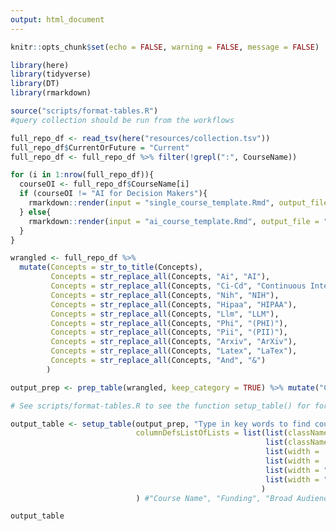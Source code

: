 ```yaml
---
output: html_document
---
```


```r
knitr::opts_chunk$set(echo = FALSE, warning = FALSE, message = FALSE)
```

```r
library(here)
library(tidyverse)
library(DT)
library(rmarkdown)
```

```r
source("scripts/format-tables.R")
#query collection should be run from the workflows
```

```r
full_repo_df <- read_tsv(here("resources/collection.tsv"))
full_repo_df$CurrentOrFuture = "Current"
full_repo_df <- full_repo_df %>% filter(!grepl(":", CourseName))
```

```r
for (i in 1:nrow(full_repo_df)){
  courseOI <- full_repo_df$CourseName[i]
  if (courseOI != "AI for Decision Makers"){
    rmarkdown::render(input = "single_course_template.Rmd", output_file = paste0(full_repo_df$name[i], "_coursePage.html"), params = list(course_name = courseOI, row_number = i))
  } else{
    rmarkdown::render(input = "ai_course_template.Rmd", output_file = "AI_for_Decision_Makers_coursePage.html")
  }
}
```

```r
wrangled <- full_repo_df %>%
  mutate(Concepts = str_to_title(Concepts),
         Concepts = str_replace_all(Concepts, "Ai", "AI"),
         Concepts = str_replace_all(Concepts, "Ci-Cd", "Continuous Integration/Continuous Deployment"),
         Concepts = str_replace_all(Concepts, "Nih", "NIH"),
         Concepts = str_replace_all(Concepts, "Hipaa", "HIPAA"),
         Concepts = str_replace_all(Concepts, "Llm", "LLM"),
         Concepts = str_replace_all(Concepts, "Phi", "(PHI)"),
         Concepts = str_replace_all(Concepts, "Pii", "(PII)"),
         Concepts = str_replace_all(Concepts, "Arxiv", "ArXiv"),
         Concepts = str_replace_all(Concepts, "Latex", "LaTex"),
         Concepts = str_replace_all(Concepts, "And", "&")
        )
```

```r
output_prep <- prep_table(wrangled, keep_category = TRUE) %>% mutate("Concepts Discussed" = str_replace_all(`Concepts Discussed`, "De Identification", "De-Identification"))

# See scripts/format-tables.R to see the function setup_table() for formatting details of the tables

output_table <- setup_table(output_prep, "Type in key words to find courses relevant for you. Click on filter arrows to sort.",
                            columnDefsListOfLists = list(list(className = 'dt-center', targets = c(0,1,2,4)),
                                                         list(className = "dt-left", targets = c(3,5)), #Description and concepts
                                                         list(width = '190px', targets = c(3)), #Description
                                                         list(width = '80px', targets = c(1)), # Funding
                                                         list(width = "80px", targets = c(2,4)), # Audience and Category
                                                         list(width = "145px", targets = c(5)) # Concepts
                                                        )
                            ) #"Course Name", "Funding", "Broad Audience", "Description", "Category", "Concepts Discussed"
```

```r
output_table
```


<!-- This is the URL that the Hutch logo goes to: https://www.fredhutch.org/en/about/about-the-hutch.html -->

<!-- This is the URL that the ITCR logo goes to: https://itcr.cancer.gov -->

<!-- And these are the column justifications and sizes I've got set right now -->

<!-- | Column Name        | Location | Justified | Width         | -->
<!-- | :----------------: | :------: | :-------: | :-----------: | -->
<!-- | Course Name        | 0        | Center    | Not Specified | -->
<!-- | Funding            | 1        | Center    | 80px          | -->
<!-- | Broad Audience     | 2        | Center    | 75px          | -->
<!-- | Description        | 3        | Left      | 190px         | -->
<!-- | Category           | 4        | Center    | 75px          | -->
<!-- | Concepts Discussed | 5        | Left      | 145px         | -->
